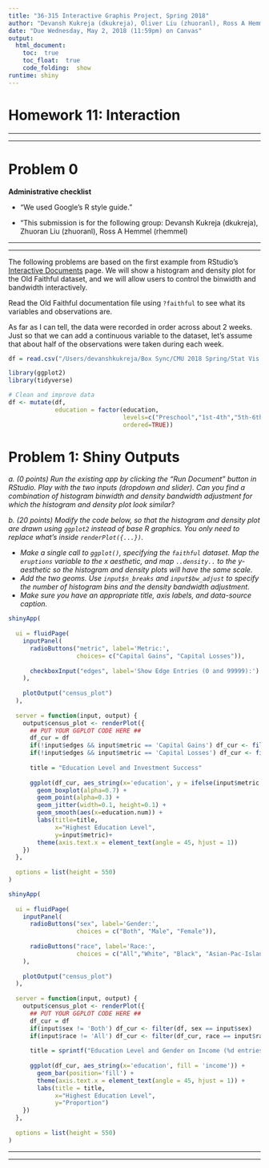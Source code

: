 ```yaml
---
title: "36-315 Interactive Graphis Project, Spring 2018"
author: "Devansh Kukreja (dkukreja), Oliver Liu (zhuoranl), Ross A Hemmel (rhemmel)"
date: "Due Wednesday, May 2, 2018 (11:59pm) on Canvas"
output: 
  html_document:
    toc:  true
    toc_float:  true
    code_folding:  show
runtime: shiny
---
```


#  Homework 11: Interaction

***
***

# Problem 0

**Administrative checklist**

* "We used Google's R style guide."

* "This submission is for the following group: Devansh Kukreja (dkukreja), Zhuoran Liu (zhuoranl), Ross A Hemmel (rhemmel)

***
***

The following problems are based on the first example from RStudio's [Interactive Documents](https://rmarkdown.rstudio.com/authoring_shiny.html) page. We will show a histogram and density plot for the Old Faithful dataset, and we will allow users to control the binwidth and bandwidth interactively.

Read the Old Faithful documentation file using `?faithful` to see what its variables and observations are.

As far as I can tell, the data were recorded in order across about 2 weeks. Just so that we can add a continuous variable to the dataset, let's assume that about half of the observations were taken during each week.

```r
df = read.csv("/Users/devanshkukreja/Box Sync/CMU 2018 Spring/Stat Vis - 36315/36315_interactive_graphics_project/dkukreja/adult_census_income.csv")

library(ggplot2)
library(tidyverse)
```

```r
# Clean and improve data
df <- mutate(df,
             education = factor(education,
                                levels=c("Preschool","1st-4th","5th-6th","7th-8th","9th","10th","11th","12th","HS-grad","Some-college","Assoc-voc","Assoc-acdm","Bachelors","Masters","Prof-school","Doctorate"),
                                ordered=TRUE))

```

# Problem 1: Shiny Outputs

*a. (0 points)  Run the existing app by clicking the "Run Document" button in RStudio. Play with the two inputs (dropdown and slider). Can you find a combination of histogram binwidth and density bandwidth adjustment for which the histogram and density plot look similar?*

*b. (20 points)  Modify the code below, so that the histogram and density plot are drawn using `ggplot2` instead of base R graphics. You only need to replace what's inside `renderPlot({...})`.*

* *Make a single call to `ggplot()`, specifying the `faithful` dataset. Map the `eruptions` variable to the x aesthetic, and map `..density..` to the y-aesthetic so the histogram and density plots will have the same scale.*
* *Add the two geoms. Use `input$n_breaks` and `input$bw_adjust` to specify the number of histogram bins and the density bandwidth adjustment.*
* *Make sure you have an appropriate title, axis labels, and data-source caption.*

```r
shinyApp(
  
  ui = fluidPage(
    inputPanel(
      radioButtons("metric", label='Metric:',
                   choices= c("Capital Gains", "Capital Losses")),
      
      checkboxInput("edges", label='Show Edge Entries (0 and 99999):')
    ),
    
    plotOutput("census_plot")
  ),
  
  server = function(input, output) {
    output$census_plot <- renderPlot({
      ## PUT YOUR GGPLOT CODE HERE ##
      df_cur = df
      if(!input$edges && input$metric == 'Capital Gains') df_cur <- filter(df, capital.gain < 99999 & capital.gain > 0)
      if(!input$edges && input$metric == 'Capital Losses') df_cur <- filter(df, capital.loss > 0)
      
      title = "Education Level and Investment Success"
      
      ggplot(df_cur, aes_string(x='education', y = ifelse(input$metric == 'Capital Gains', "capital.gain", "capital.loss"))) +
        geom_boxplot(alpha=0.7) +
        geom_point(alpha=0.3) +
        geom_jitter(width=0.1, height=0.1) +
        geom_smooth(aes(x=education.num)) +
        labs(title=title,
             x="Highest Education Level",
             y=input$metric)+
        theme(axis.text.x = element_text(angle = 45, hjust = 1))
    })
  },
  
  options = list(height = 550)
)
```

```r
shinyApp(
  
  ui = fluidPage(
    inputPanel(
      radioButtons("sex", label='Gender:',
                   choices = c("Both", "Male", "Female")),
      
      radioButtons("race", label='Race:',
                   choices = c("All","White", "Black", "Asian-Pac-Islander", "Amer-Indian-Eskimo", "Other"))
    ),
    
    plotOutput("census_plot")
  ),
  
  server = function(input, output) {
    output$census_plot <- renderPlot({
      ## PUT YOUR GGPLOT CODE HERE ##
      df_cur = df
      if(input$sex != 'Both') df_cur <- filter(df, sex == input$sex)
      if(input$race != 'All') df_cur <- filter(df_cur, race == input$race)
      
      title = sprintf("Education Level and Gender on Income (%d entries)",nrow(df_cur))
      
      ggplot(df_cur, aes_string(x='education', fill = 'income')) +
        geom_bar(position='fill') +
        theme(axis.text.x = element_text(angle = 45, hjust = 1)) +
        labs(title = title,
             x="Highest Education Level",
             y="Proportion")
    })
  },
  
  options = list(height = 550)
)
```

***
***